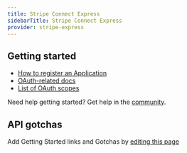 ```yaml
---
title: Stripe Connect Express
sidebarTitle: Stripe Connect Express
provider: stripe-express
---
```



<Overview />


## Getting started

-   [How to register an Application](https://dashboard.stripe.com/account/applications/settings)
-   [OAuth-related docs](https://stripe.com/docs/connect/oauth-express-accounts)
-   [List of OAuth scopes](https://stripe.com/docs/connect/oauth-reference#:~:text=if%20not%20provided.-,scope,-Optional)

<Tip>Need help getting started? Get help in the [community](https://nango.dev/slack).</Tip>

## API gotchas

<Note>Add Getting Started links and Gotchas by [editing this page](https://github.com/nangohq/nango/tree/master/docs-v2/integrations/all/stripe-express.mdx)</Note>
